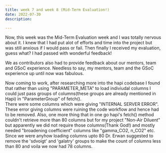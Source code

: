 ```yaml
---
title: week 7 and week 8 (Mid-Term Evaluation!)
date: 2022-07-30
description: 

---
```

Now, this week was the Mid-Term Evaluation week and I was totally nervous about it. I knew that I had put alot of efforts and time into the project
but was still anxious if I would pass or fail. Then finally I received my evaluation, guess what? I had passed with wonderful feedback!

We as contributors also had to provide feedback about our mentors, team and GSoC experience. Needless to say,
my mentors, team and the GSoC experience up until now was fabulous.


Now coming to work, after researching more into the hapi codebase I found that rather than using "PARAMETER_META" to load indiviudal columns I could just pass groups of columns(these groups are already mentioned in Hapi) in "ParameterGroup" of fetch().<br/>
There were some columns which were giving "INTERNAL SERVER ERROR". These error giving columns were ruining the code workflow and hence had to be removed. Also, one more thing that in one go hapi's fetch() method couldn't retrieve
more than 80 columns but for my project "Non-Air Diluent" but apparently we did not require those columns(Thank God!) and mostly needed "broadening coefficient" columns like "gamma_CO2, n_CO2" etc.
Since we were anyhow loading columns upto 80 Dr. Erwan suggested to remove the 'sdvoigt' and 'galatry' groups to make the count of columns less than 80 and voila we now had 78 columns.





